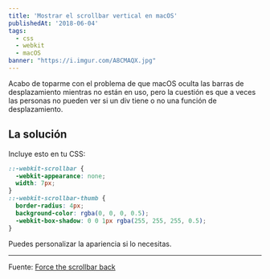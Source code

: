 ```yaml
---
title: 'Mostrar el scrollbar vertical en macOS'
publishedAt: '2018-06-04'
tags:
  - css
  - webkit
  - macOS
banner: "https://i.imgur.com/A8CMAQX.jpg"
---
```


Acabo de toparme con el problema de que macOS oculta las barras de desplazamiento mientras no están en uso, pero la cuestión es que a veces las personas no pueden ver si un div tiene o no una función de desplazamiento.

## La solución

Incluye esto en tu CSS:

```css
::-webkit-scrollbar {
  -webkit-appearance: none;
  width: 7px;
}
::-webkit-scrollbar-thumb {
  border-radius: 4px;
  background-color: rgba(0, 0, 0, 0.5);
  -webkit-box-shadow: 0 0 1px rgba(255, 255, 255, 0.5);
}
```

Puedes personalizar la apariencia si lo necesitas.

---

Fuente: [Force the scrollbar back](http://simurai.com/blog/2011/07/26/webkit-scrollbar)
